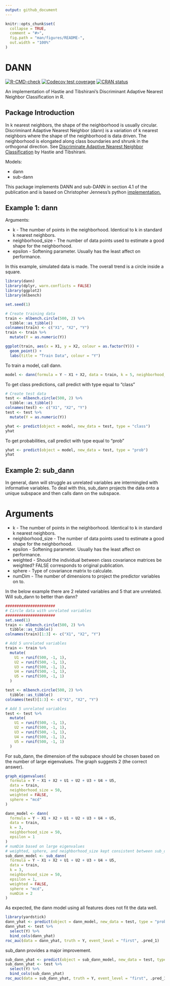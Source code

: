 ```yaml
---
output: github_document
---
```


<!-- README.md is generated from README.Rmd. Please edit that file -->

```r
knitr::opts_chunk$set(
  collapse = TRUE,
  comment = "#>",
  fig.path = "man/figures/README-",
  out.width = "100%"
)
```

# DANN

<!-- badges: start -->

[![R-CMD-check](https://github.com/gmcmacran/dann/actions/workflows/R-CMD-check.yaml/badge.svg)](https://github.com/gmcmacran/dann/actions/workflows/R-CMD-check.yaml) 
[![Codecov test coverage](https://codecov.io/gh/gmcmacran/dann/branch/main/graph/badge.svg)](https://app.codecov.io/gh/gmcmacran/dann?branch=main)
[![CRAN status](https://www.r-pkg.org/badges/version/dann)](https://cran.r-project.org/package=dann)

<!-- badges: end -->

An implementation of Hastie and Tibshirani's Discriminant Adaptive Nearest Neighbor Classification in R.

## Package Introduction

In k nearest neighbors, the shape of the neighborhood is usually circular. Discriminant Adaptive Nearest Neighbor (dann) is a variation of k nearest neighbors where the shape of the neighborhood is data driven. The neighborhood is elongated along class boundaries and shrunk in the orthogonal direction. See [Discriminate Adaptive Nearest Neighbor Classification](https://web.stanford.edu/~hastie/Papers/dann_IEEE.pdf) by Hastie and Tibshirani.

Models:

-   dann
-   sub-dann

This package implements DANN and sub-DANN in section 4.1 of the publication and is based on Christopher Jenness's python [implementation.](https://github.com/christopherjenness/ML-lib)

## Example 1: dann

Arguments:

-   k - The number of points in the neighborhood. Identical to k in standard k nearest neighbors.
-   neighborhood_size - The number of data points used to estimate a good shape for the neighborhood.
-   epsilon - Softening parameter. Usually has the least affect on performance.

In this example, simulated data is made. The overall trend is a circle inside a square.

```r
library(dann)
library(dplyr, warn.conflicts = FALSE)
library(ggplot2)
library(mlbench)

set.seed(1)

# Create training data
train <- mlbench.circle(500, 2) %>%
  tibble::as_tibble()
colnames(train) <- c("X1", "X2", "Y")
train <- train %>%
  mutate(Y = as.numeric(Y))

ggplot(train, aes(x = X1, y = X2, colour = as.factor(Y))) +
  geom_point() +
  labs(title = "Train Data", colour = "Y")
```

To train a model, call dann.

```r
model <- dann(formula = Y ~ X1 + X2, data = train, k = 5, neighborhood_size = 50, epsilon = 1)
```

To get class predictions, call predict with type equal to "class"

```r
# Create test data
test <- mlbench.circle(500, 2) %>%
  tibble::as_tibble()
colnames(test) <- c("X1", "X2", "Y")
test <- test %>%
  mutate(Y = as.numeric(Y))

yhat <- predict(object = model, new_data = test, type = "class")
yhat
```

To get probabilities, call predict with type equal to "prob"

```r
yhat <- predict(object = model, new_data = test, type = "prob")
yhat
```

## Example 2: sub_dann

In general, dann will struggle as unrelated variables are intermingled with informative variables. To deal with this, sub_dann projects the data onto a unique subspace and then calls dann on the subspace.

# Arguments

-   k - The number of points in the neighborhood. Identical to k in standard k nearest neighbors.
-   neighborhood_size - The number of data points used to estimate a good shape for the neighborhood.
-   epsilon - Softening parameter. Usually has the least affect on performance.
-   weighted - Should the individual between class covariance matrices be weighted? FALSE corresponds to original publication.
-   sphere - Type of covariance matrix to calculate.
-   numDim - The number of dimensions to project the predictor variables on to.

In the below example there are 2 related variables and 5 that are unrelated. Will sub_dann to better than dann?

```r
######################
# Circle data with unrelated variables
######################
set.seed(1)
train <- mlbench.circle(500, 2) %>%
  tibble::as_tibble()
colnames(train)[1:3] <- c("X1", "X2", "Y")

# Add 5 unrelated variables
train <- train %>%
  mutate(
    U1 = runif(500, -1, 1),
    U2 = runif(500, -1, 1),
    U3 = runif(500, -1, 1),
    U4 = runif(500, -1, 1),
    U5 = runif(500, -1, 1)
  )

test <- mlbench.circle(500, 2) %>%
  tibble::as_tibble()
colnames(test)[1:3] <- c("X1", "X2", "Y")

# Add 5 unrelated variables
test <- test %>%
  mutate(
    U1 = runif(500, -1, 1),
    U2 = runif(500, -1, 1),
    U3 = runif(500, -1, 1),
    U4 = runif(500, -1, 1),
    U5 = runif(500, -1, 1)
  )
```

For sub_dann, the dimension of the subspace should be chosen based on the number of large eigenvalues. The graph suggests 2 (the correct answer).

```r
graph_eigenvalues(
  formula = Y ~ X1 + X2 + U1 + U2 + U3 + U4 + U5,
  data = train,
  neighborhood_size = 50,
  weighted = FALSE,
  sphere = "mcd"
)
```

```r
dann_model <- dann(
  formula = Y ~ X1 + X2 + U1 + U2 + U3 + U4 + U5,
  data = train,
  k = 3,
  neighborhood_size = 50,
  epsilon = 1
)
# numDim based on large eigenvalues
# weighted, sphere, and neighborhood_size kept consistent between sub_dann and graph_eigenvalues
sub_dann_model <- sub_dann(
  formula = Y ~ X1 + X2 + U1 + U2 + U3 + U4 + U5,
  data = train,
  k = 3,
  neighborhood_size = 50,
  epsilon = 1,
  weighted = FALSE,
  sphere = "mcd",
  numDim = 2
)
```

As expected, the dann model using all features does not fit the data well.

```r
library(yardstick)
dann_yhat <- predict(object = dann_model, new_data = test, type = "prob")
dann_yhat <- test %>%
  select(Y) %>%
  bind_cols(dann_yhat)
roc_auc(data = dann_yhat, truth = Y, event_level = "first", .pred_1)
```

sub_dann provides a major improvement.

```r
sub_dann_yhat <- predict(object = sub_dann_model, new_data = test, type = "prob")
sub_dann_yhat <- test %>%
  select(Y) %>%
  bind_cols(sub_dann_yhat)
roc_auc(data = sub_dann_yhat, truth = Y, event_level = "first", .pred_1)
```
